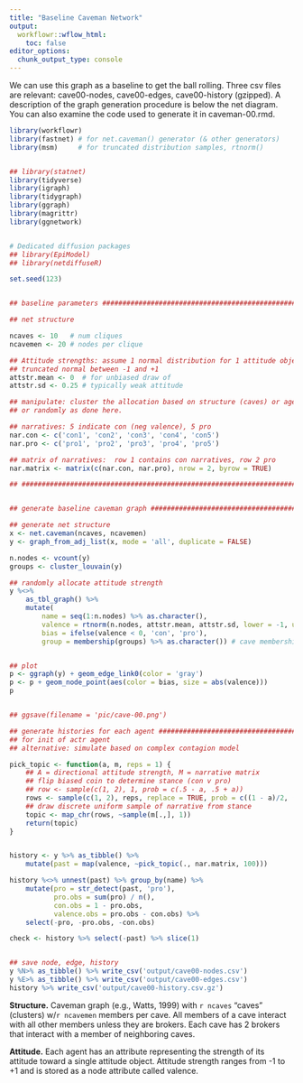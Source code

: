 ```yaml
---
title: "Baseline Caveman Network"
output:
  workflowr::wflow_html:
    toc: false
editor_options:
  chunk_output_type: console
---
```


We can use this graph as a baseline to get the ball rolling.  Three csv files are relevant: cave00-nodes, cave00-edges, cave00-history (gzipped).  A description of the graph generation procedure is below the net diagram. You can also examine the code used to generate it in caveman-00.rmd.


<!-- ## ```{r global_options, include=FALSE} -->
<!-- knitr::opts_chunk$set(fig.width=6, fig.height=6, -->
<!--                       echo=FALSE, warning=FALSE, message=FALSE) -->
<!-- ``` -->

```r
library(workflowr)
library(fastnet) # for net.caveman() generator (& other generators)
library(msm)     # for truncated distribution samples, rtnorm()


## library(statnet)
library(tidyverse)
library(igraph)
library(tidygraph)
library(ggraph)
library(magrittr)
library(ggnetwork)


# Dedicated diffusion packages
## library(EpiModel)
## library(netdiffuseR)

set.seed(123)


## baseline parameters ##################################################

## net structure

ncaves <- 10   # num cliques
ncavemen <- 20 # nodes per clique

## Attitude strengths: assume 1 normal distribution for 1 attitude object
## truncated normal between -1 and +1
attstr.mean <- 0  # for unbiased draw of
attstr.sd <- 0.25 # typically weak attitude

## manipulate: cluster the allocation based on structure (caves) or agent attributes
## or randomly as done here.

## narratives: 5 indicate con (neg valence), 5 pro
nar.con <- c('con1', 'con2', 'con3', 'con4', 'con5')
nar.pro <- c('pro1', 'pro2', 'pro3', 'pro4', 'pro5')

## matrix of narratives:  row 1 contains con narratives, row 2 pro
nar.matrix <- matrix(c(nar.con, nar.pro), nrow = 2, byrow = TRUE)

## ######################################################################


## generate baseline caveman graph #####################################

## generate net structure
x <- net.caveman(ncaves, ncavemen)
y <- graph_from_adj_list(x, mode = 'all', duplicate = FALSE)

n.nodes <- vcount(y)
groups <- cluster_louvain(y)

## randomly allocate attitude strength
y %<>%
    as_tbl_graph() %>%
    mutate(
        name = seq(1:n.nodes) %>% as.character(),
        valence = rtnorm(n.nodes, attstr.mean, attstr.sd, lower = -1, upper = 1),
        bias = ifelse(valence < 0, 'con', 'pro'),
        group = membership(groups) %>% as.character()) # cave membership


## plot
p <- ggraph(y) + geom_edge_link0(color = 'gray')
p <- p + geom_node_point(aes(color = bias, size = abs(valence)))
p


## ggsave(filename = 'pic/cave-00.png')

## generate histories for each agent ####################################
## for init of actr agent
## alternative: simulate based on complex contagion model

pick_topic <- function(a, m, reps = 1) {
    ## A = directional attitude strength, M = narrative matrix
    ## flip biased coin to determine stance (con v pro)
    ## row <- sample(c(1, 2), 1, prob = c(.5 - a, .5 + a))
    rows <- sample(c(1, 2), reps, replace = TRUE, prob = c((1 - a)/2, (1 + a)/2))
    ## draw discrete uniform sample of narrative from stance
    topic <- map_chr(rows, ~sample(m[.,], 1))
    return(topic)
}


history <- y %>% as_tibble() %>%
    mutate(past = map(valence, ~pick_topic(., nar.matrix, 100)))

history %<>% unnest(past) %>% group_by(name) %>%
    mutate(pro = str_detect(past, 'pro'),
           pro.obs = sum(pro) / n(),
           con.obs = 1 - pro.obs,
           valence.obs = pro.obs - con.obs) %>%
    select(-pro, -pro.obs, -con.obs)

check <- history %>% select(-past) %>% slice(1)


## save node, edge, history
y %N>% as_tibble() %>% write_csv('output/cave00-nodes.csv')
y %E>% as_tibble() %>% write_csv('output/cave00-edges.csv')
history %>% write_csv('output/cave00-history.csv.gz')
```

**Structure.** Caveman graph (e.g., Watts, 1999) with `r ncaves` "caves" (clusters) w/`r ncavemen` members per cave.  All members of a cave interact with all other members unless they are brokers.  Each cave has 2 brokers that interact with a member of neighboring caves.   

**Attitude.** Each agent has an attribute representing the strength of its attitude toward a single attitude object.  Attitude strength ranges from -1 to +1 and is stored as a node attribute called valence.



